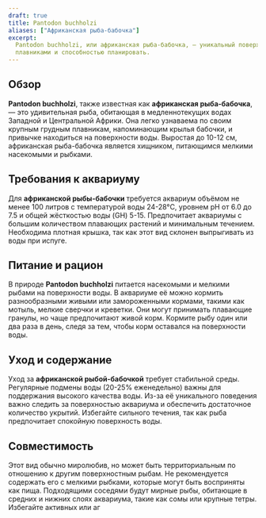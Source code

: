 ```yaml
---
draft: true
title: Pantodon buchholzi
aliases: ["Африканская рыба-бабочка"]
excerpt:
  Pantodon buchholzi, или африканская рыба-бабочка, — уникальный поверхностный хищник, известный своими длинными
  плавниками и способностью планировать.
---
```


## Обзор

**Pantodon buchholzi**, также известная как **африканская рыба-бабочка**, — это удивительная рыба, обитающая в
медленнотекущих водах Западной и Центральной Африки. Она легко узнаваема по своим крупным грудным плавникам,
напоминающим крылья бабочки, и привычке находиться на поверхности воды. Выростая до 10-12 см, африканская рыба-бабочка
является хищником, питающимся мелкими насекомыми и рыбками.

## Требования к аквариуму

Для **африканской рыбы-бабочки** требуется аквариум объёмом не менее 100 литров с температурой воды 24-28°C, уровнем pH
от 6.0 до 7.5 и общей жёсткостью воды (GH) 5-15. Предпочитает аквариумы с большим количеством плавающих растений и
минимальным течением. Необходима плотная крышка, так как этот вид склонен выпрыгивать из воды при испуге.

## Питание и рацион

В природе **Pantodon buchholzi** питается насекомыми и мелкими рыбами на поверхности воды. В аквариуме её можно кормить
разнообразными живыми или замороженными кормами, такими как мотыль, мелкие сверчки и креветки. Они могут принимать
плавающие гранулы, но чаще предпочитают живой корм. Кормите рыбу один или два раза в день, следя за тем, чтобы корм
оставался на поверхности воды.

## Уход и содержание

Уход за **африканской рыбой-бабочкой** требует стабильной среды. Регулярные подмены воды (20-25% еженедельно) важны для
поддержания высокого качества воды. Из-за её уникального поведения важно следить за поверхностью аквариума и обеспечить
достаточное количество укрытий. Избегайте сильного течения, так как рыба предпочитает спокойную поверхность воды.

## Совместимость

Этот вид обычно миролюбив, но может быть территориальным по отношению к другим поверхностным рыбам. Не рекомендуется
содержать его с мелкими рыбками, которые могут быть восприняты как пища. Подходящими соседями будут мирные рыбы,
обитающие в средних и нижних слоях аквариума, такие как сомы или крупные тетры. Избегайте активных или аг
